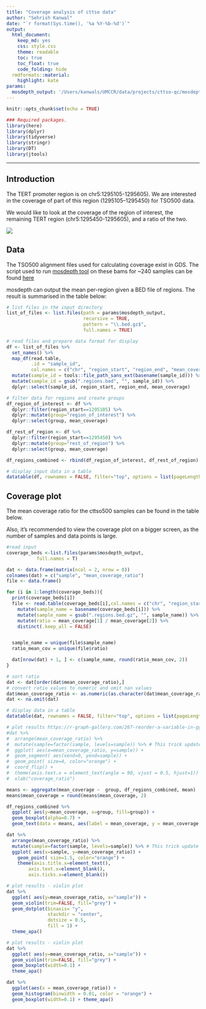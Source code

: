 ```yaml
---
title: "Coverage analysis of cttso data"
author: "Sehrish Kanwal"
date: "`r format(Sys.time(), '%a %Y-%b-%d')`"
output:
  html_document:
    keep_md: yes
    css: style.css
    theme: readable
    toc: true
    toc_float: true
    code_folding: hide
  rmdformats::material:
    highlight: kate
params:
  mosdepth_output: '/Users/kanwals/UMCCR/data/projects/cttso-qc/mosdepth_output/'
---
```


```r
knitr::opts_chunk$set(echo = TRUE)
```

```r
### Required packages.
library(here)
library(dplyr)
library(tidyverse)
library(stringr)
library(DT)
library(jtools)
```

***

## Introduction

The TERT promoter region is on chr5:1295105-1295605). We are interested in the coverage of part of this region (1295105–1295450) for TSO500 data.

We would like to look at the coverage of the region of interest, the remaining TERT region (chr5:1295450-1295605), and a ratio of the two.

![](./images/tert.png)

## Data

The TSO500 alignment files used for calculating coverage exist in GDS. The script used to run [mosdepth tool](https://github.com/brentp/mosdepth) on these bams for ~240 samples can be found [here](./scripts/run_cttso_bams_through_mosdepth.sh)

mosdepth can output the mean per-region given a BED file of regions. The result is summarised in the table below:


```r
# list files in the input directory
list_of_files <- list.files(path = params$mosdepth_output,
                            recursive = TRUE,
                            pattern = "\\.bed.gz$",
                            full.names = TRUE)

# read files and prepare data format for display
df <- list_of_files %>%
  set_names() %>%
  map_df(read.table,
         .id = "sample_id",
         col.names = c("chr", "region_start", "region_end", "mean_coverage" )) %>%
  mutate(sample_id = tools::file_path_sans_ext(basename(sample_id))) %>%
  mutate(sample_id = gsub(".regions.bed", "", sample_id)) %>%
  dplyr::select(sample_id, region_start, region_end, mean_coverage)

# filter data for regions and create groups
df_region_of_interest <- df %>%
  dplyr::filter(region_start==1295105) %>%
  dplyr::mutate(group="region_of_interest") %>%
  dplyr::select(group, mean_coverage)

df_rest_of_region <- df %>%
  dplyr::filter(region_start==1295450) %>%
  dplyr::mutate(group="rest_of_region") %>%
  dplyr::select(group, mean_coverage)

df_regions_combined <- rbind(df_region_of_interest, df_rest_of_region)

# display input data in a table
datatable(df, rownames = FALSE, filter="top", options = list(pageLength = 5, scrollX=T), caption = "Mean coverage of TERT promoter region and region of interest")
```

## Coverage plot

The mean coverage ratio for the cttso500 samples can be found in the table below.

Also, it's recommended to view the coverage plot on a bigger screen, as the number of samples and data points is large. 

```r
#read input
coverage_beds <-list.files(params$mosdepth_output,
           full.names = T)

dat <- data.frame(matrix(ncol = 2, nrow = 0))
colnames(dat) = c("sample", "mean_coverage_ratio")
file <- data.frame()

for (i in 1:length(coverage_beds)){
  print(coverage_beds[i])
  file <- read.table(coverage_beds[i],col.names = c("chr", "region_start", "region_end", "mean_coverage" )) %>%
    mutate(sample_name = basename(coverage_beds[i])) %>%
    mutate(sample_name = gsub(".regions.bed.gz", "", sample_name)) %>%
    mutate(ratio = mean_coverage[1] / mean_coverage[2]) %>%
    distinct(.keep_all = FALSE)


  sample_name = unique(file$sample_name)
  ratio_mean_cov = unique(file$ratio)

  dat[nrow(dat) + 1, ] <- c(sample_name, round(ratio_mean_cov, 2))
}

# sort ratio
dat <- dat[order(dat$mean_coverage_ratio),]
# convert ratio values to numeric and omit nan values
dat$mean_coverage_ratio <- as.numeric(as.character(dat$mean_coverage_ratio))
dat <- na.omit(dat)

```

``` r
# display data in a table
datatable(dat, rownames = FALSE, filter="top", options = list(pageLength = 5, scrollX=T), caption = "Ratio of mean coverage of TERT promoter region and region of interest")

# plot results https://r-graph-gallery.com/267-reorder-a-variable-in-ggplot2.html
#dat %>%
#  arrange(mean_coverage_ratio) %>%
#  mutate(sample=factor(sample, levels=sample)) %>% # This trick update the factor levels
#  ggplot( aes(x=mean_coverage_ratio, y=sample)) +
#  geom_segment( aes(xend=0, yend=sample)) +
#  geom_point( size=4, color="orange") +
#  coord_flip() +
#  theme(axis.text.x = element_text(angle = 90, vjust = 0.5, hjust=1)) +
#  xlab("coverage_ratio")

means <- aggregate(mean_coverage ~  group, df_regions_combined, mean)
means$mean_coverage = round(means$mean_coverage, 2)

df_regions_combined %>%
  ggplot( aes(y=mean_coverage, x=group, fill=group)) +
  geom_boxplot(alpha=0.7) +
  geom_text(data = means, aes(label = mean_coverage, y = mean_coverage + 0.09))

dat %>%
  arrange(mean_coverage_ratio) %>%
  mutate(sample=factor(sample, levels=sample)) %>% # This trick update the factor levels
  ggplot( aes(x=sample, y=mean_coverage_ratio)) +
    geom_point( size=1.5, color="orange") +
    theme(axis.title.x=element_text(),
        axis.text.x=element_blank(),
        axis.ticks.x=element_blank())

# plot results - violin plot
dat %>%
  ggplot( aes(y=mean_coverage_ratio, x="sample")) +
  geom_violin(trim=FALSE, fill="grey") + 
  geom_dotplot(binaxis= "y",
               stackdir = "center",
               dotsize = 0.5,
               fill = 1) +
  theme_apa()

# plot results - violin plot
dat %>%
  ggplot( aes(y=mean_coverage_ratio, x="sample")) +
  geom_violin(trim=FALSE, fill="grey") + 
  geom_boxplot(width=0.1) +
  theme_apa()

dat %>%
  ggplot(aes(x = mean_coverage_ratio)) +
  geom_histogram(binwidth = 0.01, color = "orange") +
  geom_boxplot(width=0.1) + theme_apa()

```
